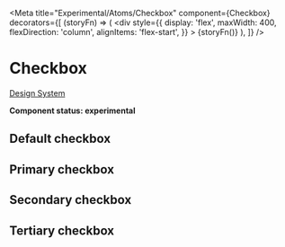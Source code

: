 
<Meta
  title="Experimental/Atoms/Checkbox"
  component={Checkbox}
  decorators={[
    (storyFn) => (
      <div
        style={{
          display: 'flex',
          maxWidth: 400,
          flexDirection: 'column',
          alignItems: 'flex-start',
        }}
      >
        {storyFn()}
      </div>
    ),
  ]}
/>

# Checkbox

[Design System](https://designsystem.amsterdam.nl/7awj1hc9f/p/6495d9-checkbox)

**Component status: experimental**

## Default checkbox

<Preview>
  <Story name="Default">
    <React.Fragment>
      <Label htmlFor="default" label="Default">
        <Checkbox id="default" />
      </Label>
      <Label htmlFor="default_checked" label="Default checked">
        <Checkbox id="default_checked" checked />
      </Label>
      <Label htmlFor="default_disabled" label="Default disabled" disabled>
        <Checkbox id="default_disabled" />
      </Label>
      <Label
        htmlFor="default_checked_disabled"
        label="Default checked and disabled"
        disabled
      >
        <Checkbox id="default_checked_disabled" checked />
      </Label>
      <Label htmlFor="default_indeterminate" label="Default indeterminate">
        <Checkbox
          id="default_indeterminate"
          variant="default"
          checked
          indeterminate
        />
      </Label>
      <Label htmlFor="default_errored" label="Default errored">
        <Checkbox id="default_errored" variant="default" error />
      </Label>
    </React.Fragment>
  </Story>
</Preview>

## Primary checkbox

<Preview>
  <Story name="Primary">
    <React.Fragment>
      <Label htmlFor="primary" label="Primary">
        <Checkbox id="primary" variant="primary" />
      </Label>
      <Label htmlFor="primary_checked" label="Primary checked">
        <Checkbox id="primary_checked" variant="primary" checked />
      </Label>
      <Label htmlFor="primary_disabled" label="Primary disabled" disabled>
        <Checkbox id="primary_disabled" variant="primary" />
      </Label>
      <Label
        htmlFor="primary_checked_disabled"
        label="Primary checked and disabled"
        disabled
      >
        <Checkbox id="primary_checked_disabled" variant="primary" checked />
      </Label>
      <Label htmlFor="primary_indeterminate" label="Primary indeterminate">
        <Checkbox
          id="primary_indeterminate"
          variant="primary"
          checked
          indeterminate
        />
      </Label>
      <Label htmlFor="primary_errored" label="Primary errored">
        <Checkbox id="primary_errored" variant="primary" error />
      </Label>
    </React.Fragment>
  </Story>
</Preview>

## Secondary checkbox

<Preview>
  <Story name="Secondary">
    <React.Fragment>
      <Label htmlFor="secondary" label="Secondary">
        <Checkbox id="secondary" variant="secondary" />
      </Label>
      <Label htmlFor="secondary_checked" label="Secondary checked">
        <Checkbox id="secondary_checked" variant="secondary" checked />
      </Label>
      <Label htmlFor="secondary_disabled" label="Secondary disabled" disabled>
        <Checkbox id="secondary_disabled" variant="secondary" />
      </Label>
      <Label
        htmlFor="secondary_checked_disabled"
        label="Secondary checked and disabled"
        disabled
      >
        <Checkbox id="secondary_checked_disabled" variant="secondary" checked />
      </Label>
      <Label htmlFor="secondary_indeterminate" label="Secondary indeterminate">
        <Checkbox
          id="secondary_indeterminate"
          variant="secondary"
          checked
          indeterminate
        />
      </Label>
      <Label htmlFor="secondary_errored" label="Secondary errored">
        <Checkbox id="secondary_errored" variant="secondary" error />
      </Label>
    </React.Fragment>
  </Story>
</Preview>

## Tertiary checkbox

<Preview>
  <Story name="Tertiary">
    <React.Fragment>
      <Label htmlFor="tertiary" label="Tertiary">
        <Checkbox id="tertiary" variant="tertiary" />
      </Label>
      <Label htmlFor="tertiary_checked" label="Tertiary checked">
        <Checkbox id="tertiary_checked" variant="tertiary" checked />
      </Label>
      <Label htmlFor="tertiary_disabled" label="Tertiary disabled" disabled>
        <Checkbox id="tertiary_disabled" variant="tertiary" />
      </Label>
      <Label
        htmlFor="tertiary_checked_disabled"
        label="Tertiary checked and disabled"
        disabled
      >
        <Checkbox id="tertiary_checked_disabled" variant="tertiary" checked />
      </Label>
      <Label htmlFor="tertiary_indeterminate" label="Tertiary indeterminate">
        <Checkbox
          id="tertiary_indeterminate"
          variant="tertiary"
          checked
          indeterminate
        />
      </Label>
      <Label htmlFor="tertiary_errored" label="Tertiary errored">
        <Checkbox id="tertiary_errored" variant="tertiary" error />
      </Label>
    </React.Fragment>
  </Story>
</Preview>
